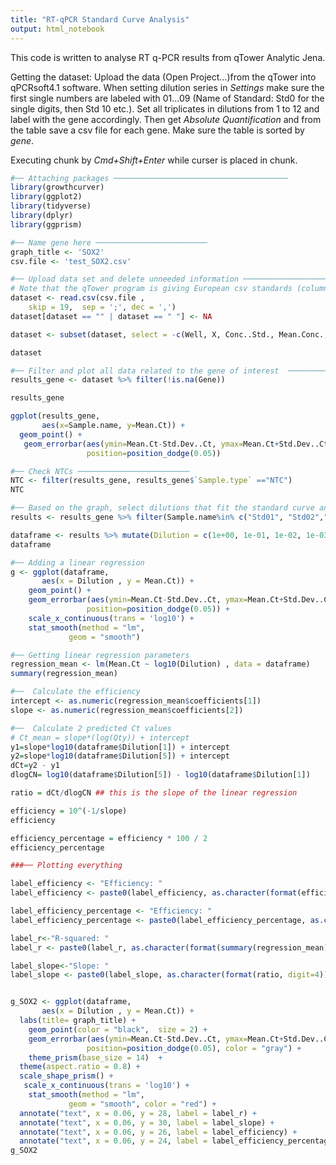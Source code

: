 ```yaml
---
title: "RT-qPCR Standard Curve Analysis"
output: html_notebook
---
```

This code is written to analyse RT q-PCR results from qTower Analytic Jena. 

Getting the dataset: 
Upload the data (Open Project...)from the qTower into qPCRsoft4.1 software.
When setting dilution series in *Settings* make sure the first single numbers are labeled with 01...09 (Name of Standard: Std0 for the single digits, then Std 10 etc.). Set all triplicates in dilutions from 1 to 12 and label with the gene accordingly. 
Then get *Absolute Quantification* and from the table save a csv file for each gene. Make sure the table is sorted by *gene*.

Executing chunk by *Cmd+Shift+Enter* while curser is placed in chunk. 

```r
#── Attaching packages ─────────────────────────────────────── 
library(growthcurver)
library(ggplot2)
library(tidyverse)
library(dplyr)
library(ggprism)
```

```r
#── Name gene here ─────────────────────────
graph_title <- 'SOX2'
csv.file <- 'test_SOX2.csv'
```

```r
#── Upload data set and delete unneeded information ─────────────────────────
# Note that the qTower program is giving European csv standards (columns separated by ; and decimals as ,)
dataset <- read.csv(csv.file ,
    skip = 19,  sep = ';', dec = ',')
dataset[dataset == "" | dataset == " "] <- NA

dataset <- subset(dataset, select = -c(Well, X, Conc..Std., Mean.Conc., Std.Dev..Mean.Conc.))

dataset
```
```r
#── Filter and plot all data related to the gene of interest  ─────────────────────────
results_gene <- dataset %>% filter(!is.na(Gene))

results_gene

ggplot(results_gene, 
       aes(x=Sample.name, y=Mean.Ct)) + 
  geom_point() +
   geom_errorbar(aes(ymin=Mean.Ct-Std.Dev..Ct, ymax=Mean.Ct+Std.Dev..Ct), width=.2,
                 position=position_dodge(0.05)) 
```

```r
#── Check NTCs ─────────────────────────
NTC <- filter(results_gene, results_gene$`Sample.type` =="NTC") 
NTC
```



```r
#── Based on the graph, select dilutions that fit the standard curve and because the qTower program is shit I had to add the dilution concentrations by hand
results <- results_gene %>% filter(Sample.name%in% c("Std01", "Std02","Std03", "Std04","Std05", "Std06", "Std07", "Std08"))

dataframe <- results %>% mutate(Dilution = c(1e+00, 1e-01, 1e-02, 1e-03, 1e-04, 1e-05, 1e-06, 1e-07, 1e+00, 1e-01, 1e-02, 1e-03, 1e-04, 1e-05, 1e-06, 1e-07, 1e+00, 1e-01, 1e-02, 1e-03, 1e-04, 1e-05, 1e-06, 1e-07))
dataframe
```

```r
#── Adding a linear regression
g <- ggplot(dataframe, 
       aes(x = Dilution , y = Mean.Ct)) + 
    geom_point() +
    geom_errorbar(aes(ymin=Mean.Ct-Std.Dev..Ct, ymax=Mean.Ct+Std.Dev..Ct), width=.2,
                 position=position_dodge(0.05)) +
    scale_x_continuous(trans = 'log10') +
    stat_smooth(method = "lm",
             geom = "smooth")

#── Getting linear regression parameters
regression_mean <- lm(Mean.Ct ~ log10(Dilution) , data = dataframe)
summary(regression_mean)
```
```r
#──  Calculate the efficiency 
intercept <- as.numeric(regression_mean$coefficients[1])
slope <- as.numeric(regression_mean$coefficients[2])

#──  Calculate 2 predicted Ct values
# Ct_mean = slope*(log(Qty)) + intercept
y1=slope*log10(dataframe$Dilution[1]) + intercept
y2=slope*log10(dataframe$Dilution[5]) + intercept
dCt=y2 - y1
dlogCN= log10(dataframe$Dilution[5]) - log10(dataframe$Dilution[1])

ratio = dCt/dlogCN ## this is the slope of the linear regression

efficiency = 10^(-1/slope)
efficiency

efficiency_percentage = efficiency * 100 / 2
efficiency_percentage
```

```r
###── Plotting everything

label_efficiency <- "Efficiency: "
label_efficiency <- paste0(label_efficiency, as.character(format(efficiency, digit=4)))

label_efficiency_percentage <- "Efficiency: "
label_efficiency_percentage <- paste0(label_efficiency_percentage, as.character(format(efficiency_percentage, digit=4)), "%")

label_r<-"R-squared: "
label_r <- paste0(label_r, as.character(format(summary(regression_mean)$r.squared), digit=3))

label_slope<-"Slope: "
label_slope <- paste0(label_slope, as.character(format(ratio, digit=4)))


g_SOX2 <- ggplot(dataframe, 
       aes(x = Dilution , y = Mean.Ct)) + 
  labs(title= graph_title) +
    geom_point(color = "black",  size = 2) +
    geom_errorbar(aes(ymin=Mean.Ct-Std.Dev..Ct, ymax=Mean.Ct+Std.Dev..Ct), width=.2,
                 position=position_dodge(0.05), color = "gray") +
    theme_prism(base_size = 14)  +
  theme(aspect.ratio = 0.8) +
  scale_shape_prism() + 
   scale_x_continuous(trans = 'log10') +
    stat_smooth(method = "lm",
             geom = "smooth", color = "red") +
  annotate("text", x = 0.06, y = 28, label = label_r) + 
  annotate("text", x = 0.06, y = 30, label = label_slope) + 
  annotate("text", x = 0.06, y = 26, label = label_efficiency) +
  annotate("text", x = 0.06, y = 24, label = label_efficiency_percentage)
g_SOX2
```